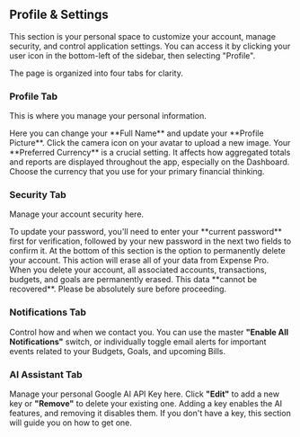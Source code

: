 <a id='profile-settings'></a>
## <Icon name='user' /> Profile & Settings

This section is your personal space to customize your account, manage security, and control application settings. You can access it by clicking your user icon in the bottom-left of the sidebar, then selecting "Profile".

The page is organized into four tabs for clarity.

<a id='profile-settings-profile'></a>
### <Icon name="userCircle2" /> Profile Tab

This is where you manage your personal information.

<Step number={1} title='Update Your Identity'>
  Here you can change your **Full Name** and update your **Profile Picture**. Click the camera icon <Icon name='camera' className='inline h-4 w-4' /> on your avatar to upload a new image.
</Step>

<Step number={2} title='Set Your Currency'>
  Your **Preferred Currency** is a crucial setting. It affects how aggregated totals and reports are displayed throughout the app, especially on the Dashboard. Choose the currency that you use for your primary financial thinking.
</Step>

<a id='profile-settings-security'></a>
### <Icon name="lock" /> Security Tab

Manage your account security here.

<Step number={1} title='Change Your Password'>
  To update your password, you'll need to enter your **current password** first for verification, followed by your new password in the next two fields to confirm it.
</Step>

<Step number={2} title='Delete Your Account'>
  At the bottom of this section is the option to permanently delete your account. This action will erase all of your data from Expense Pro.
</Step>

<Alert variant='destructive' title='This Action is Irreversible'>
  When you delete your account, all associated accounts, transactions, budgets, and goals are permanently erased. This data **cannot be recovered**. Please be absolutely sure before proceeding.
</Alert>

<a id='profile-settings-notifications'></a>
### <Icon name="bell" /> Notifications Tab

Control how and when we contact you. You can use the master **"Enable All Notifications"** switch, or individually toggle email alerts for important events related to your Budgets, Goals, and upcoming Bills.

<a id='profile-settings-ai'></a>
### <Icon name="brainCircuit" /> AI Assistant Tab

Manage your personal Google AI API Key here. Click **"Edit"** to add a new key or **"Remove"** to delete your existing one. Adding a key enables the AI features, and removing it disables them. If you don't have a key, this section will guide you on how to get one.